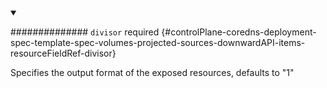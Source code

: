 


<details className="config-field" data-expandable="true" open>
<summary>

############## `divisor` <span className="config-field-required" data-required="false">required</span> <span className="config-field-type"></span> <span className="config-field-default"></span> <span className="config-field-enum"></span> {#controlPlane-coredns-deployment-spec-template-spec-volumes-projected-sources-downwardAPI-items-resourceFieldRef-divisor}

Specifies the output format of the exposed resources, defaults to "1"

</summary>

<PartialDivisorreference />


</details>
